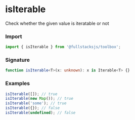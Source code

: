 # isIterable

Check whether the given value is iteratable or not

### Import

```typescript copy
import { isIterable } from '@fullstacksjs/toolbox';
```

### Signature

```typescript copy
function isIterable<T>(x: unknown): x is Iterable<T> {}
```

### Examples

```typescript copy
isIterable([]); // true
isIterable(new Map()); // true
isIterable('some'); // true
isIterable({}); // false
isIterable(undefined); // false
```
